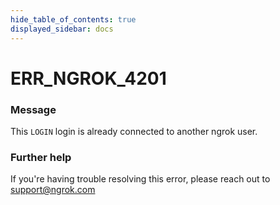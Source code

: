 ```yaml
---
hide_table_of_contents: true
displayed_sidebar: docs
---
```



# ERR_NGROK_4201

### Message
This `LOGIN` login is already connected to another ngrok user.

<ErrorDetails error='err_ngrok_4201' />


### Further help
If you're having trouble resolving this error, please reach out to [support@ngrok.com](mailto:support@ngrok.com?subject=Help%20with%20ERR_NGROK_4201)

